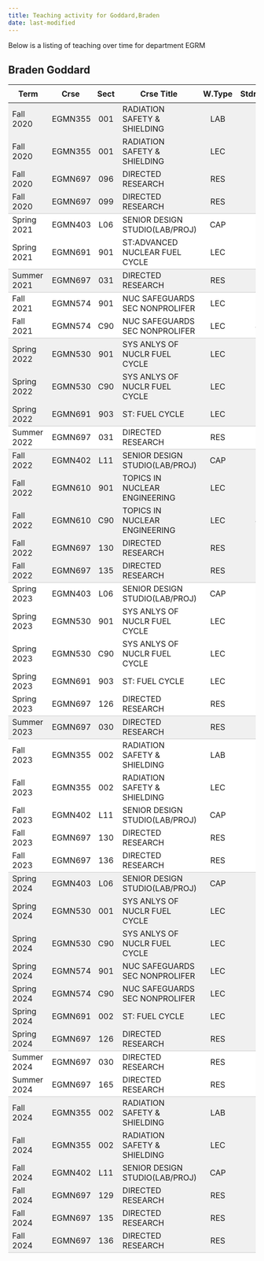 ```yaml
---
title: Teaching activity for Goddard,Braden
date: last-modified
---
```


Below is a listing of teaching over time for department EGRM


## Braden Goddard

<style type="text/css">
#T_9ad6a table {
  width: 100%;
  border-collapse: collapse;
}
#T_9ad6a th {
  text-align: center;
  padding: 8px;
}
#T_9ad6a td:nth-child(1) {
  padding-right: 10px;
  text-align: left;
}
#T_9ad6a td:nth-child(2) {
  padding-right: 5px;
  text-align: left;
}
#T_9ad6a  td:nth-child(4) {
  padding-right: 5px;
  text-align: left;
}
#T_9ad6a td:nth-child(3) {
  text-align: center;
}
#T_9ad6a  td:nth-child(5) {
  text-align: center;
}
#T_9ad6a td:nth-child(6) {
  text-align: right;
}
#T_9ad6a  td:nth-child(7) {
  text-align: right;
}
#T_9ad6a_row0_col0, #T_9ad6a_row0_col1, #T_9ad6a_row0_col2, #T_9ad6a_row0_col3, #T_9ad6a_row0_col4, #T_9ad6a_row0_col5, #T_9ad6a_row0_col6, #T_9ad6a_row1_col0, #T_9ad6a_row1_col1, #T_9ad6a_row1_col2, #T_9ad6a_row1_col3, #T_9ad6a_row1_col4, #T_9ad6a_row1_col5, #T_9ad6a_row1_col6, #T_9ad6a_row2_col0, #T_9ad6a_row2_col1, #T_9ad6a_row2_col2, #T_9ad6a_row2_col3, #T_9ad6a_row2_col4, #T_9ad6a_row2_col5, #T_9ad6a_row2_col6, #T_9ad6a_row9_col0, #T_9ad6a_row9_col1, #T_9ad6a_row9_col2, #T_9ad6a_row9_col3, #T_9ad6a_row9_col4, #T_9ad6a_row9_col5, #T_9ad6a_row9_col6, #T_9ad6a_row10_col0, #T_9ad6a_row10_col1, #T_9ad6a_row10_col2, #T_9ad6a_row10_col3, #T_9ad6a_row10_col4, #T_9ad6a_row10_col5, #T_9ad6a_row10_col6, #T_9ad6a_row13_col0, #T_9ad6a_row13_col1, #T_9ad6a_row13_col2, #T_9ad6a_row13_col3, #T_9ad6a_row13_col4, #T_9ad6a_row13_col5, #T_9ad6a_row13_col6, #T_9ad6a_row14_col0, #T_9ad6a_row14_col1, #T_9ad6a_row14_col2, #T_9ad6a_row14_col3, #T_9ad6a_row14_col4, #T_9ad6a_row14_col5, #T_9ad6a_row14_col6, #T_9ad6a_row15_col0, #T_9ad6a_row15_col1, #T_9ad6a_row15_col2, #T_9ad6a_row15_col3, #T_9ad6a_row15_col4, #T_9ad6a_row15_col5, #T_9ad6a_row15_col6, #T_9ad6a_row16_col0, #T_9ad6a_row16_col1, #T_9ad6a_row16_col2, #T_9ad6a_row16_col3, #T_9ad6a_row16_col4, #T_9ad6a_row16_col5, #T_9ad6a_row16_col6, #T_9ad6a_row29_col0, #T_9ad6a_row29_col1, #T_9ad6a_row29_col2, #T_9ad6a_row29_col3, #T_9ad6a_row29_col4, #T_9ad6a_row29_col5, #T_9ad6a_row29_col6, #T_9ad6a_row30_col0, #T_9ad6a_row30_col1, #T_9ad6a_row30_col2, #T_9ad6a_row30_col3, #T_9ad6a_row30_col4, #T_9ad6a_row30_col5, #T_9ad6a_row30_col6, #T_9ad6a_row31_col0, #T_9ad6a_row31_col1, #T_9ad6a_row31_col2, #T_9ad6a_row31_col3, #T_9ad6a_row31_col4, #T_9ad6a_row31_col5, #T_9ad6a_row31_col6, #T_9ad6a_row32_col0, #T_9ad6a_row32_col1, #T_9ad6a_row32_col2, #T_9ad6a_row32_col3, #T_9ad6a_row32_col4, #T_9ad6a_row32_col5, #T_9ad6a_row32_col6, #T_9ad6a_row33_col0, #T_9ad6a_row33_col1, #T_9ad6a_row33_col2, #T_9ad6a_row33_col3, #T_9ad6a_row33_col4, #T_9ad6a_row33_col5, #T_9ad6a_row33_col6, #T_9ad6a_row34_col0, #T_9ad6a_row34_col1, #T_9ad6a_row34_col2, #T_9ad6a_row34_col3, #T_9ad6a_row34_col4, #T_9ad6a_row34_col5, #T_9ad6a_row34_col6, #T_9ad6a_row38_col0, #T_9ad6a_row38_col1, #T_9ad6a_row38_col2, #T_9ad6a_row38_col3, #T_9ad6a_row38_col4, #T_9ad6a_row38_col5, #T_9ad6a_row38_col6, #T_9ad6a_row39_col0, #T_9ad6a_row39_col1, #T_9ad6a_row39_col2, #T_9ad6a_row39_col3, #T_9ad6a_row39_col4, #T_9ad6a_row39_col5, #T_9ad6a_row39_col6, #T_9ad6a_row40_col0, #T_9ad6a_row40_col1, #T_9ad6a_row40_col2, #T_9ad6a_row40_col3, #T_9ad6a_row40_col4, #T_9ad6a_row40_col5, #T_9ad6a_row40_col6, #T_9ad6a_row41_col0, #T_9ad6a_row41_col1, #T_9ad6a_row41_col2, #T_9ad6a_row41_col3, #T_9ad6a_row41_col4, #T_9ad6a_row41_col5, #T_9ad6a_row41_col6, #T_9ad6a_row42_col0, #T_9ad6a_row42_col1, #T_9ad6a_row42_col2, #T_9ad6a_row42_col3, #T_9ad6a_row42_col4, #T_9ad6a_row42_col5, #T_9ad6a_row42_col6 {
  background-color: #f0f0f0;
  border-bottom: none;
}
#T_9ad6a_row3_col0, #T_9ad6a_row3_col1, #T_9ad6a_row3_col2, #T_9ad6a_row3_col3, #T_9ad6a_row3_col4, #T_9ad6a_row3_col5, #T_9ad6a_row3_col6, #T_9ad6a_row6_col0, #T_9ad6a_row6_col1, #T_9ad6a_row6_col2, #T_9ad6a_row6_col3, #T_9ad6a_row6_col4, #T_9ad6a_row6_col5, #T_9ad6a_row6_col6, #T_9ad6a_row11_col0, #T_9ad6a_row11_col1, #T_9ad6a_row11_col2, #T_9ad6a_row11_col3, #T_9ad6a_row11_col4, #T_9ad6a_row11_col5, #T_9ad6a_row11_col6, #T_9ad6a_row17_col0, #T_9ad6a_row17_col1, #T_9ad6a_row17_col2, #T_9ad6a_row17_col3, #T_9ad6a_row17_col4, #T_9ad6a_row17_col5, #T_9ad6a_row17_col6, #T_9ad6a_row23_col0, #T_9ad6a_row23_col1, #T_9ad6a_row23_col2, #T_9ad6a_row23_col3, #T_9ad6a_row23_col4, #T_9ad6a_row23_col5, #T_9ad6a_row23_col6, #T_9ad6a_row35_col0, #T_9ad6a_row35_col1, #T_9ad6a_row35_col2, #T_9ad6a_row35_col3, #T_9ad6a_row35_col4, #T_9ad6a_row35_col5, #T_9ad6a_row35_col6, #T_9ad6a_row43_col0, #T_9ad6a_row43_col1, #T_9ad6a_row43_col2, #T_9ad6a_row43_col3, #T_9ad6a_row43_col4, #T_9ad6a_row43_col5, #T_9ad6a_row43_col6 {
  background-color: #f0f0f0;
  border-bottom: 1px solid #ccc;
}
#T_9ad6a_row4_col0, #T_9ad6a_row4_col1, #T_9ad6a_row4_col2, #T_9ad6a_row4_col3, #T_9ad6a_row4_col4, #T_9ad6a_row4_col5, #T_9ad6a_row4_col6, #T_9ad6a_row7_col0, #T_9ad6a_row7_col1, #T_9ad6a_row7_col2, #T_9ad6a_row7_col3, #T_9ad6a_row7_col4, #T_9ad6a_row7_col5, #T_9ad6a_row7_col6, #T_9ad6a_row18_col0, #T_9ad6a_row18_col1, #T_9ad6a_row18_col2, #T_9ad6a_row18_col3, #T_9ad6a_row18_col4, #T_9ad6a_row18_col5, #T_9ad6a_row18_col6, #T_9ad6a_row19_col0, #T_9ad6a_row19_col1, #T_9ad6a_row19_col2, #T_9ad6a_row19_col3, #T_9ad6a_row19_col4, #T_9ad6a_row19_col5, #T_9ad6a_row19_col6, #T_9ad6a_row20_col0, #T_9ad6a_row20_col1, #T_9ad6a_row20_col2, #T_9ad6a_row20_col3, #T_9ad6a_row20_col4, #T_9ad6a_row20_col5, #T_9ad6a_row20_col6, #T_9ad6a_row21_col0, #T_9ad6a_row21_col1, #T_9ad6a_row21_col2, #T_9ad6a_row21_col3, #T_9ad6a_row21_col4, #T_9ad6a_row21_col5, #T_9ad6a_row21_col6, #T_9ad6a_row24_col0, #T_9ad6a_row24_col1, #T_9ad6a_row24_col2, #T_9ad6a_row24_col3, #T_9ad6a_row24_col4, #T_9ad6a_row24_col5, #T_9ad6a_row24_col6, #T_9ad6a_row25_col0, #T_9ad6a_row25_col1, #T_9ad6a_row25_col2, #T_9ad6a_row25_col3, #T_9ad6a_row25_col4, #T_9ad6a_row25_col5, #T_9ad6a_row25_col6, #T_9ad6a_row26_col0, #T_9ad6a_row26_col1, #T_9ad6a_row26_col2, #T_9ad6a_row26_col3, #T_9ad6a_row26_col4, #T_9ad6a_row26_col5, #T_9ad6a_row26_col6, #T_9ad6a_row27_col0, #T_9ad6a_row27_col1, #T_9ad6a_row27_col2, #T_9ad6a_row27_col3, #T_9ad6a_row27_col4, #T_9ad6a_row27_col5, #T_9ad6a_row27_col6, #T_9ad6a_row36_col0, #T_9ad6a_row36_col1, #T_9ad6a_row36_col2, #T_9ad6a_row36_col3, #T_9ad6a_row36_col4, #T_9ad6a_row36_col5, #T_9ad6a_row36_col6 {
  background-color: #ffffff;
  border-bottom: none;
}
#T_9ad6a_row5_col0, #T_9ad6a_row5_col1, #T_9ad6a_row5_col2, #T_9ad6a_row5_col3, #T_9ad6a_row5_col4, #T_9ad6a_row5_col5, #T_9ad6a_row5_col6, #T_9ad6a_row8_col0, #T_9ad6a_row8_col1, #T_9ad6a_row8_col2, #T_9ad6a_row8_col3, #T_9ad6a_row8_col4, #T_9ad6a_row8_col5, #T_9ad6a_row8_col6, #T_9ad6a_row12_col0, #T_9ad6a_row12_col1, #T_9ad6a_row12_col2, #T_9ad6a_row12_col3, #T_9ad6a_row12_col4, #T_9ad6a_row12_col5, #T_9ad6a_row12_col6, #T_9ad6a_row22_col0, #T_9ad6a_row22_col1, #T_9ad6a_row22_col2, #T_9ad6a_row22_col3, #T_9ad6a_row22_col4, #T_9ad6a_row22_col5, #T_9ad6a_row22_col6, #T_9ad6a_row28_col0, #T_9ad6a_row28_col1, #T_9ad6a_row28_col2, #T_9ad6a_row28_col3, #T_9ad6a_row28_col4, #T_9ad6a_row28_col5, #T_9ad6a_row28_col6, #T_9ad6a_row37_col0, #T_9ad6a_row37_col1, #T_9ad6a_row37_col2, #T_9ad6a_row37_col3, #T_9ad6a_row37_col4, #T_9ad6a_row37_col5, #T_9ad6a_row37_col6 {
  background-color: #ffffff;
  border-bottom: 1px solid #ccc;
}
</style>
<table id="T_9ad6a">
  <thead>
    <tr>
      <th id="T_9ad6a_level0_col0" class="col_heading level0 col0" >Term</th>
      <th id="T_9ad6a_level0_col1" class="col_heading level0 col1" >Crse</th>
      <th id="T_9ad6a_level0_col2" class="col_heading level0 col2" >Sect</th>
      <th id="T_9ad6a_level0_col3" class="col_heading level0 col3" >Crse Title</th>
      <th id="T_9ad6a_level0_col4" class="col_heading level0 col4" >W.Type</th>
      <th id="T_9ad6a_level0_col5" class="col_heading level0 col5" >Stdnts</th>
      <th id="T_9ad6a_level0_col6" class="col_heading level0 col6" >Hours</th>
    </tr>
  </thead>
  <tbody>
    <tr>
      <td id="T_9ad6a_row0_col0" class="data row0 col0" >Fall 2020</td>
      <td id="T_9ad6a_row0_col1" class="data row0 col1" >EGMN355</td>
      <td id="T_9ad6a_row0_col2" class="data row0 col2" >001</td>
      <td id="T_9ad6a_row0_col3" class="data row0 col3" >RADIATION SAFETY & SHIELDING</td>
      <td id="T_9ad6a_row0_col4" class="data row0 col4" >LAB</td>
      <td id="T_9ad6a_row0_col5" class="data row0 col5" >15</td>
      <td id="T_9ad6a_row0_col6" class="data row0 col6" >22</td>
    </tr>
    <tr>
      <td id="T_9ad6a_row1_col0" class="data row1 col0" >Fall 2020</td>
      <td id="T_9ad6a_row1_col1" class="data row1 col1" >EGMN355</td>
      <td id="T_9ad6a_row1_col2" class="data row1 col2" >001</td>
      <td id="T_9ad6a_row1_col3" class="data row1 col3" >RADIATION SAFETY & SHIELDING</td>
      <td id="T_9ad6a_row1_col4" class="data row1 col4" >LEC</td>
      <td id="T_9ad6a_row1_col5" class="data row1 col5" >15</td>
      <td id="T_9ad6a_row1_col6" class="data row1 col6" >22</td>
    </tr>
    <tr>
      <td id="T_9ad6a_row2_col0" class="data row2 col0" >Fall 2020</td>
      <td id="T_9ad6a_row2_col1" class="data row2 col1" >EGMN697</td>
      <td id="T_9ad6a_row2_col2" class="data row2 col2" >096</td>
      <td id="T_9ad6a_row2_col3" class="data row2 col3" >DIRECTED RESEARCH</td>
      <td id="T_9ad6a_row2_col4" class="data row2 col4" >RES</td>
      <td id="T_9ad6a_row2_col5" class="data row2 col5" >1</td>
      <td id="T_9ad6a_row2_col6" class="data row2 col6" >1</td>
    </tr>
    <tr>
      <td id="T_9ad6a_row3_col0" class="data row3 col0" >Fall 2020</td>
      <td id="T_9ad6a_row3_col1" class="data row3 col1" >EGMN697</td>
      <td id="T_9ad6a_row3_col2" class="data row3 col2" >099</td>
      <td id="T_9ad6a_row3_col3" class="data row3 col3" >DIRECTED RESEARCH</td>
      <td id="T_9ad6a_row3_col4" class="data row3 col4" >RES</td>
      <td id="T_9ad6a_row3_col5" class="data row3 col5" >1</td>
      <td id="T_9ad6a_row3_col6" class="data row3 col6" >9</td>
    </tr>
    <tr>
      <td id="T_9ad6a_row4_col0" class="data row4 col0" >Spring 2021</td>
      <td id="T_9ad6a_row4_col1" class="data row4 col1" >EGMN403</td>
      <td id="T_9ad6a_row4_col2" class="data row4 col2" >L06</td>
      <td id="T_9ad6a_row4_col3" class="data row4 col3" >SENIOR DESIGN STUDIO(LAB/PROJ)</td>
      <td id="T_9ad6a_row4_col4" class="data row4 col4" >CAP</td>
      <td id="T_9ad6a_row4_col5" class="data row4 col5" >4</td>
      <td id="T_9ad6a_row4_col6" class="data row4 col6" >8</td>
    </tr>
    <tr>
      <td id="T_9ad6a_row5_col0" class="data row5 col0" >Spring 2021</td>
      <td id="T_9ad6a_row5_col1" class="data row5 col1" >EGMN691</td>
      <td id="T_9ad6a_row5_col2" class="data row5 col2" >901</td>
      <td id="T_9ad6a_row5_col3" class="data row5 col3" >ST:ADVANCED NUCLEAR FUEL CYCLE</td>
      <td id="T_9ad6a_row5_col4" class="data row5 col4" >LEC</td>
      <td id="T_9ad6a_row5_col5" class="data row5 col5" >4</td>
      <td id="T_9ad6a_row5_col6" class="data row5 col6" >12</td>
    </tr>
    <tr>
      <td id="T_9ad6a_row6_col0" class="data row6 col0" >Summer 2021</td>
      <td id="T_9ad6a_row6_col1" class="data row6 col1" >EGMN697</td>
      <td id="T_9ad6a_row6_col2" class="data row6 col2" >031</td>
      <td id="T_9ad6a_row6_col3" class="data row6 col3" >DIRECTED RESEARCH</td>
      <td id="T_9ad6a_row6_col4" class="data row6 col4" >RES</td>
      <td id="T_9ad6a_row6_col5" class="data row6 col5" >1</td>
      <td id="T_9ad6a_row6_col6" class="data row6 col6" >6</td>
    </tr>
    <tr>
      <td id="T_9ad6a_row7_col0" class="data row7 col0" >Fall 2021</td>
      <td id="T_9ad6a_row7_col1" class="data row7 col1" >EGMN574</td>
      <td id="T_9ad6a_row7_col2" class="data row7 col2" >901</td>
      <td id="T_9ad6a_row7_col3" class="data row7 col3" >NUC SAFEGUARDS SEC NONPROLIFER</td>
      <td id="T_9ad6a_row7_col4" class="data row7 col4" >LEC</td>
      <td id="T_9ad6a_row7_col5" class="data row7 col5" >6</td>
      <td id="T_9ad6a_row7_col6" class="data row7 col6" >18</td>
    </tr>
    <tr>
      <td id="T_9ad6a_row8_col0" class="data row8 col0" >Fall 2021</td>
      <td id="T_9ad6a_row8_col1" class="data row8 col1" >EGMN574</td>
      <td id="T_9ad6a_row8_col2" class="data row8 col2" >C90</td>
      <td id="T_9ad6a_row8_col3" class="data row8 col3" >NUC SAFEGUARDS SEC NONPROLIFER</td>
      <td id="T_9ad6a_row8_col4" class="data row8 col4" >LEC</td>
      <td id="T_9ad6a_row8_col5" class="data row8 col5" >43</td>
      <td id="T_9ad6a_row8_col6" class="data row8 col6" >129</td>
    </tr>
    <tr>
      <td id="T_9ad6a_row9_col0" class="data row9 col0" >Spring 2022</td>
      <td id="T_9ad6a_row9_col1" class="data row9 col1" >EGMN530</td>
      <td id="T_9ad6a_row9_col2" class="data row9 col2" >901</td>
      <td id="T_9ad6a_row9_col3" class="data row9 col3" >SYS ANLYS OF NUCLR FUEL CYCLE</td>
      <td id="T_9ad6a_row9_col4" class="data row9 col4" >LEC</td>
      <td id="T_9ad6a_row9_col5" class="data row9 col5" >6</td>
      <td id="T_9ad6a_row9_col6" class="data row9 col6" >18</td>
    </tr>
    <tr>
      <td id="T_9ad6a_row10_col0" class="data row10 col0" >Spring 2022</td>
      <td id="T_9ad6a_row10_col1" class="data row10 col1" >EGMN530</td>
      <td id="T_9ad6a_row10_col2" class="data row10 col2" >C90</td>
      <td id="T_9ad6a_row10_col3" class="data row10 col3" >SYS ANLYS OF NUCLR FUEL CYCLE</td>
      <td id="T_9ad6a_row10_col4" class="data row10 col4" >LEC</td>
      <td id="T_9ad6a_row10_col5" class="data row10 col5" >16</td>
      <td id="T_9ad6a_row10_col6" class="data row10 col6" >48</td>
    </tr>
    <tr>
      <td id="T_9ad6a_row11_col0" class="data row11 col0" >Spring 2022</td>
      <td id="T_9ad6a_row11_col1" class="data row11 col1" >EGMN691</td>
      <td id="T_9ad6a_row11_col2" class="data row11 col2" >903</td>
      <td id="T_9ad6a_row11_col3" class="data row11 col3" >ST: FUEL CYCLE</td>
      <td id="T_9ad6a_row11_col4" class="data row11 col4" >LEC</td>
      <td id="T_9ad6a_row11_col5" class="data row11 col5" >12</td>
      <td id="T_9ad6a_row11_col6" class="data row11 col6" >36</td>
    </tr>
    <tr>
      <td id="T_9ad6a_row12_col0" class="data row12 col0" >Summer 2022</td>
      <td id="T_9ad6a_row12_col1" class="data row12 col1" >EGMN697</td>
      <td id="T_9ad6a_row12_col2" class="data row12 col2" >031</td>
      <td id="T_9ad6a_row12_col3" class="data row12 col3" >DIRECTED RESEARCH</td>
      <td id="T_9ad6a_row12_col4" class="data row12 col4" >RES</td>
      <td id="T_9ad6a_row12_col5" class="data row12 col5" >1</td>
      <td id="T_9ad6a_row12_col6" class="data row12 col6" >6</td>
    </tr>
    <tr>
      <td id="T_9ad6a_row13_col0" class="data row13 col0" >Fall 2022</td>
      <td id="T_9ad6a_row13_col1" class="data row13 col1" >EGMN402</td>
      <td id="T_9ad6a_row13_col2" class="data row13 col2" >L11</td>
      <td id="T_9ad6a_row13_col3" class="data row13 col3" >SENIOR DESIGN STUDIO(LAB/PROJ)</td>
      <td id="T_9ad6a_row13_col4" class="data row13 col4" >CAP</td>
      <td id="T_9ad6a_row13_col5" class="data row13 col5" >2</td>
      <td id="T_9ad6a_row13_col6" class="data row13 col6" >4</td>
    </tr>
    <tr>
      <td id="T_9ad6a_row14_col0" class="data row14 col0" >Fall 2022</td>
      <td id="T_9ad6a_row14_col1" class="data row14 col1" >EGMN610</td>
      <td id="T_9ad6a_row14_col2" class="data row14 col2" >901</td>
      <td id="T_9ad6a_row14_col3" class="data row14 col3" >TOPICS IN NUCLEAR ENGINEERING</td>
      <td id="T_9ad6a_row14_col4" class="data row14 col4" >LEC</td>
      <td id="T_9ad6a_row14_col5" class="data row14 col5" >15</td>
      <td id="T_9ad6a_row14_col6" class="data row14 col6" >45</td>
    </tr>
    <tr>
      <td id="T_9ad6a_row15_col0" class="data row15 col0" >Fall 2022</td>
      <td id="T_9ad6a_row15_col1" class="data row15 col1" >EGMN610</td>
      <td id="T_9ad6a_row15_col2" class="data row15 col2" >C90</td>
      <td id="T_9ad6a_row15_col3" class="data row15 col3" >TOPICS IN NUCLEAR ENGINEERING</td>
      <td id="T_9ad6a_row15_col4" class="data row15 col4" >LEC</td>
      <td id="T_9ad6a_row15_col5" class="data row15 col5" >43</td>
      <td id="T_9ad6a_row15_col6" class="data row15 col6" >129</td>
    </tr>
    <tr>
      <td id="T_9ad6a_row16_col0" class="data row16 col0" >Fall 2022</td>
      <td id="T_9ad6a_row16_col1" class="data row16 col1" >EGMN697</td>
      <td id="T_9ad6a_row16_col2" class="data row16 col2" >130</td>
      <td id="T_9ad6a_row16_col3" class="data row16 col3" >DIRECTED RESEARCH</td>
      <td id="T_9ad6a_row16_col4" class="data row16 col4" >RES</td>
      <td id="T_9ad6a_row16_col5" class="data row16 col5" >2</td>
      <td id="T_9ad6a_row16_col6" class="data row16 col6" >6</td>
    </tr>
    <tr>
      <td id="T_9ad6a_row17_col0" class="data row17 col0" >Fall 2022</td>
      <td id="T_9ad6a_row17_col1" class="data row17 col1" >EGMN697</td>
      <td id="T_9ad6a_row17_col2" class="data row17 col2" >135</td>
      <td id="T_9ad6a_row17_col3" class="data row17 col3" >DIRECTED RESEARCH</td>
      <td id="T_9ad6a_row17_col4" class="data row17 col4" >RES</td>
      <td id="T_9ad6a_row17_col5" class="data row17 col5" >1</td>
      <td id="T_9ad6a_row17_col6" class="data row17 col6" >6</td>
    </tr>
    <tr>
      <td id="T_9ad6a_row18_col0" class="data row18 col0" >Spring 2023</td>
      <td id="T_9ad6a_row18_col1" class="data row18 col1" >EGMN403</td>
      <td id="T_9ad6a_row18_col2" class="data row18 col2" >L06</td>
      <td id="T_9ad6a_row18_col3" class="data row18 col3" >SENIOR DESIGN STUDIO(LAB/PROJ)</td>
      <td id="T_9ad6a_row18_col4" class="data row18 col4" >CAP</td>
      <td id="T_9ad6a_row18_col5" class="data row18 col5" >2</td>
      <td id="T_9ad6a_row18_col6" class="data row18 col6" >4</td>
    </tr>
    <tr>
      <td id="T_9ad6a_row19_col0" class="data row19 col0" >Spring 2023</td>
      <td id="T_9ad6a_row19_col1" class="data row19 col1" >EGMN530</td>
      <td id="T_9ad6a_row19_col2" class="data row19 col2" >901</td>
      <td id="T_9ad6a_row19_col3" class="data row19 col3" >SYS ANLYS OF NUCLR FUEL CYCLE</td>
      <td id="T_9ad6a_row19_col4" class="data row19 col4" >LEC</td>
      <td id="T_9ad6a_row19_col5" class="data row19 col5" >9</td>
      <td id="T_9ad6a_row19_col6" class="data row19 col6" >27</td>
    </tr>
    <tr>
      <td id="T_9ad6a_row20_col0" class="data row20 col0" >Spring 2023</td>
      <td id="T_9ad6a_row20_col1" class="data row20 col1" >EGMN530</td>
      <td id="T_9ad6a_row20_col2" class="data row20 col2" >C90</td>
      <td id="T_9ad6a_row20_col3" class="data row20 col3" >SYS ANLYS OF NUCLR FUEL CYCLE</td>
      <td id="T_9ad6a_row20_col4" class="data row20 col4" >LEC</td>
      <td id="T_9ad6a_row20_col5" class="data row20 col5" >17</td>
      <td id="T_9ad6a_row20_col6" class="data row20 col6" >51</td>
    </tr>
    <tr>
      <td id="T_9ad6a_row21_col0" class="data row21 col0" >Spring 2023</td>
      <td id="T_9ad6a_row21_col1" class="data row21 col1" >EGMN691</td>
      <td id="T_9ad6a_row21_col2" class="data row21 col2" >903</td>
      <td id="T_9ad6a_row21_col3" class="data row21 col3" >ST: FUEL CYCLE</td>
      <td id="T_9ad6a_row21_col4" class="data row21 col4" >LEC</td>
      <td id="T_9ad6a_row21_col5" class="data row21 col5" >4</td>
      <td id="T_9ad6a_row21_col6" class="data row21 col6" >12</td>
    </tr>
    <tr>
      <td id="T_9ad6a_row22_col0" class="data row22 col0" >Spring 2023</td>
      <td id="T_9ad6a_row22_col1" class="data row22 col1" >EGMN697</td>
      <td id="T_9ad6a_row22_col2" class="data row22 col2" >126</td>
      <td id="T_9ad6a_row22_col3" class="data row22 col3" >DIRECTED RESEARCH</td>
      <td id="T_9ad6a_row22_col4" class="data row22 col4" >RES</td>
      <td id="T_9ad6a_row22_col5" class="data row22 col5" >2</td>
      <td id="T_9ad6a_row22_col6" class="data row22 col6" >6</td>
    </tr>
    <tr>
      <td id="T_9ad6a_row23_col0" class="data row23 col0" >Summer 2023</td>
      <td id="T_9ad6a_row23_col1" class="data row23 col1" >EGMN697</td>
      <td id="T_9ad6a_row23_col2" class="data row23 col2" >030</td>
      <td id="T_9ad6a_row23_col3" class="data row23 col3" >DIRECTED RESEARCH</td>
      <td id="T_9ad6a_row23_col4" class="data row23 col4" >RES</td>
      <td id="T_9ad6a_row23_col5" class="data row23 col5" >2</td>
      <td id="T_9ad6a_row23_col6" class="data row23 col6" >6</td>
    </tr>
    <tr>
      <td id="T_9ad6a_row24_col0" class="data row24 col0" >Fall 2023</td>
      <td id="T_9ad6a_row24_col1" class="data row24 col1" >EGMN355</td>
      <td id="T_9ad6a_row24_col2" class="data row24 col2" >002</td>
      <td id="T_9ad6a_row24_col3" class="data row24 col3" >RADIATION SAFETY & SHIELDING</td>
      <td id="T_9ad6a_row24_col4" class="data row24 col4" >LAB</td>
      <td id="T_9ad6a_row24_col5" class="data row24 col5" >10</td>
      <td id="T_9ad6a_row24_col6" class="data row24 col6" >15</td>
    </tr>
    <tr>
      <td id="T_9ad6a_row25_col0" class="data row25 col0" >Fall 2023</td>
      <td id="T_9ad6a_row25_col1" class="data row25 col1" >EGMN355</td>
      <td id="T_9ad6a_row25_col2" class="data row25 col2" >002</td>
      <td id="T_9ad6a_row25_col3" class="data row25 col3" >RADIATION SAFETY & SHIELDING</td>
      <td id="T_9ad6a_row25_col4" class="data row25 col4" >LEC</td>
      <td id="T_9ad6a_row25_col5" class="data row25 col5" >10</td>
      <td id="T_9ad6a_row25_col6" class="data row25 col6" >15</td>
    </tr>
    <tr>
      <td id="T_9ad6a_row26_col0" class="data row26 col0" >Fall 2023</td>
      <td id="T_9ad6a_row26_col1" class="data row26 col1" >EGMN402</td>
      <td id="T_9ad6a_row26_col2" class="data row26 col2" >L11</td>
      <td id="T_9ad6a_row26_col3" class="data row26 col3" >SENIOR DESIGN STUDIO(LAB/PROJ)</td>
      <td id="T_9ad6a_row26_col4" class="data row26 col4" >CAP</td>
      <td id="T_9ad6a_row26_col5" class="data row26 col5" >2</td>
      <td id="T_9ad6a_row26_col6" class="data row26 col6" >4</td>
    </tr>
    <tr>
      <td id="T_9ad6a_row27_col0" class="data row27 col0" >Fall 2023</td>
      <td id="T_9ad6a_row27_col1" class="data row27 col1" >EGMN697</td>
      <td id="T_9ad6a_row27_col2" class="data row27 col2" >130</td>
      <td id="T_9ad6a_row27_col3" class="data row27 col3" >DIRECTED RESEARCH</td>
      <td id="T_9ad6a_row27_col4" class="data row27 col4" >RES</td>
      <td id="T_9ad6a_row27_col5" class="data row27 col5" >2</td>
      <td id="T_9ad6a_row27_col6" class="data row27 col6" >6</td>
    </tr>
    <tr>
      <td id="T_9ad6a_row28_col0" class="data row28 col0" >Fall 2023</td>
      <td id="T_9ad6a_row28_col1" class="data row28 col1" >EGMN697</td>
      <td id="T_9ad6a_row28_col2" class="data row28 col2" >136</td>
      <td id="T_9ad6a_row28_col3" class="data row28 col3" >DIRECTED RESEARCH</td>
      <td id="T_9ad6a_row28_col4" class="data row28 col4" >RES</td>
      <td id="T_9ad6a_row28_col5" class="data row28 col5" >2</td>
      <td id="T_9ad6a_row28_col6" class="data row28 col6" >18</td>
    </tr>
    <tr>
      <td id="T_9ad6a_row29_col0" class="data row29 col0" >Spring 2024</td>
      <td id="T_9ad6a_row29_col1" class="data row29 col1" >EGMN403</td>
      <td id="T_9ad6a_row29_col2" class="data row29 col2" >L06</td>
      <td id="T_9ad6a_row29_col3" class="data row29 col3" >SENIOR DESIGN STUDIO(LAB/PROJ)</td>
      <td id="T_9ad6a_row29_col4" class="data row29 col4" >CAP</td>
      <td id="T_9ad6a_row29_col5" class="data row29 col5" >2</td>
      <td id="T_9ad6a_row29_col6" class="data row29 col6" >4</td>
    </tr>
    <tr>
      <td id="T_9ad6a_row30_col0" class="data row30 col0" >Spring 2024</td>
      <td id="T_9ad6a_row30_col1" class="data row30 col1" >EGMN530</td>
      <td id="T_9ad6a_row30_col2" class="data row30 col2" >001</td>
      <td id="T_9ad6a_row30_col3" class="data row30 col3" >SYS ANLYS OF NUCLR FUEL CYCLE</td>
      <td id="T_9ad6a_row30_col4" class="data row30 col4" >LEC</td>
      <td id="T_9ad6a_row30_col5" class="data row30 col5" >4</td>
      <td id="T_9ad6a_row30_col6" class="data row30 col6" >12</td>
    </tr>
    <tr>
      <td id="T_9ad6a_row31_col0" class="data row31 col0" >Spring 2024</td>
      <td id="T_9ad6a_row31_col1" class="data row31 col1" >EGMN530</td>
      <td id="T_9ad6a_row31_col2" class="data row31 col2" >C90</td>
      <td id="T_9ad6a_row31_col3" class="data row31 col3" >SYS ANLYS OF NUCLR FUEL CYCLE</td>
      <td id="T_9ad6a_row31_col4" class="data row31 col4" >LEC</td>
      <td id="T_9ad6a_row31_col5" class="data row31 col5" >2</td>
      <td id="T_9ad6a_row31_col6" class="data row31 col6" >6</td>
    </tr>
    <tr>
      <td id="T_9ad6a_row32_col0" class="data row32 col0" >Spring 2024</td>
      <td id="T_9ad6a_row32_col1" class="data row32 col1" >EGMN574</td>
      <td id="T_9ad6a_row32_col2" class="data row32 col2" >901</td>
      <td id="T_9ad6a_row32_col3" class="data row32 col3" >NUC SAFEGUARDS SEC NONPROLIFER</td>
      <td id="T_9ad6a_row32_col4" class="data row32 col4" >LEC</td>
      <td id="T_9ad6a_row32_col5" class="data row32 col5" >17</td>
      <td id="T_9ad6a_row32_col6" class="data row32 col6" >51</td>
    </tr>
    <tr>
      <td id="T_9ad6a_row33_col0" class="data row33 col0" >Spring 2024</td>
      <td id="T_9ad6a_row33_col1" class="data row33 col1" >EGMN574</td>
      <td id="T_9ad6a_row33_col2" class="data row33 col2" >C90</td>
      <td id="T_9ad6a_row33_col3" class="data row33 col3" >NUC SAFEGUARDS SEC NONPROLIFER</td>
      <td id="T_9ad6a_row33_col4" class="data row33 col4" >LEC</td>
      <td id="T_9ad6a_row33_col5" class="data row33 col5" >14</td>
      <td id="T_9ad6a_row33_col6" class="data row33 col6" >42</td>
    </tr>
    <tr>
      <td id="T_9ad6a_row34_col0" class="data row34 col0" >Spring 2024</td>
      <td id="T_9ad6a_row34_col1" class="data row34 col1" >EGMN691</td>
      <td id="T_9ad6a_row34_col2" class="data row34 col2" >002</td>
      <td id="T_9ad6a_row34_col3" class="data row34 col3" >ST: FUEL CYCLE</td>
      <td id="T_9ad6a_row34_col4" class="data row34 col4" >LEC</td>
      <td id="T_9ad6a_row34_col5" class="data row34 col5" >5</td>
      <td id="T_9ad6a_row34_col6" class="data row34 col6" >15</td>
    </tr>
    <tr>
      <td id="T_9ad6a_row35_col0" class="data row35 col0" >Spring 2024</td>
      <td id="T_9ad6a_row35_col1" class="data row35 col1" >EGMN697</td>
      <td id="T_9ad6a_row35_col2" class="data row35 col2" >126</td>
      <td id="T_9ad6a_row35_col3" class="data row35 col3" >DIRECTED RESEARCH</td>
      <td id="T_9ad6a_row35_col4" class="data row35 col4" >RES</td>
      <td id="T_9ad6a_row35_col5" class="data row35 col5" >2</td>
      <td id="T_9ad6a_row35_col6" class="data row35 col6" >6</td>
    </tr>
    <tr>
      <td id="T_9ad6a_row36_col0" class="data row36 col0" >Summer 2024</td>
      <td id="T_9ad6a_row36_col1" class="data row36 col1" >EGMN697</td>
      <td id="T_9ad6a_row36_col2" class="data row36 col2" >030</td>
      <td id="T_9ad6a_row36_col3" class="data row36 col3" >DIRECTED RESEARCH</td>
      <td id="T_9ad6a_row36_col4" class="data row36 col4" >RES</td>
      <td id="T_9ad6a_row36_col5" class="data row36 col5" >3</td>
      <td id="T_9ad6a_row36_col6" class="data row36 col6" >9</td>
    </tr>
    <tr>
      <td id="T_9ad6a_row37_col0" class="data row37 col0" >Summer 2024</td>
      <td id="T_9ad6a_row37_col1" class="data row37 col1" >EGMN697</td>
      <td id="T_9ad6a_row37_col2" class="data row37 col2" >165</td>
      <td id="T_9ad6a_row37_col3" class="data row37 col3" >DIRECTED RESEARCH</td>
      <td id="T_9ad6a_row37_col4" class="data row37 col4" >RES</td>
      <td id="T_9ad6a_row37_col5" class="data row37 col5" >1</td>
      <td id="T_9ad6a_row37_col6" class="data row37 col6" >1</td>
    </tr>
    <tr>
      <td id="T_9ad6a_row38_col0" class="data row38 col0" >Fall 2024</td>
      <td id="T_9ad6a_row38_col1" class="data row38 col1" >EGMN355</td>
      <td id="T_9ad6a_row38_col2" class="data row38 col2" >002</td>
      <td id="T_9ad6a_row38_col3" class="data row38 col3" >RADIATION SAFETY & SHIELDING</td>
      <td id="T_9ad6a_row38_col4" class="data row38 col4" >LAB</td>
      <td id="T_9ad6a_row38_col5" class="data row38 col5" >15</td>
      <td id="T_9ad6a_row38_col6" class="data row38 col6" >22</td>
    </tr>
    <tr>
      <td id="T_9ad6a_row39_col0" class="data row39 col0" >Fall 2024</td>
      <td id="T_9ad6a_row39_col1" class="data row39 col1" >EGMN355</td>
      <td id="T_9ad6a_row39_col2" class="data row39 col2" >002</td>
      <td id="T_9ad6a_row39_col3" class="data row39 col3" >RADIATION SAFETY & SHIELDING</td>
      <td id="T_9ad6a_row39_col4" class="data row39 col4" >LEC</td>
      <td id="T_9ad6a_row39_col5" class="data row39 col5" >15</td>
      <td id="T_9ad6a_row39_col6" class="data row39 col6" >22</td>
    </tr>
    <tr>
      <td id="T_9ad6a_row40_col0" class="data row40 col0" >Fall 2024</td>
      <td id="T_9ad6a_row40_col1" class="data row40 col1" >EGMN402</td>
      <td id="T_9ad6a_row40_col2" class="data row40 col2" >L11</td>
      <td id="T_9ad6a_row40_col3" class="data row40 col3" >SENIOR DESIGN STUDIO(LAB/PROJ)</td>
      <td id="T_9ad6a_row40_col4" class="data row40 col4" >CAP</td>
      <td id="T_9ad6a_row40_col5" class="data row40 col5" >2</td>
      <td id="T_9ad6a_row40_col6" class="data row40 col6" >4</td>
    </tr>
    <tr>
      <td id="T_9ad6a_row41_col0" class="data row41 col0" >Fall 2024</td>
      <td id="T_9ad6a_row41_col1" class="data row41 col1" >EGMN697</td>
      <td id="T_9ad6a_row41_col2" class="data row41 col2" >129</td>
      <td id="T_9ad6a_row41_col3" class="data row41 col3" >DIRECTED RESEARCH</td>
      <td id="T_9ad6a_row41_col4" class="data row41 col4" >RES</td>
      <td id="T_9ad6a_row41_col5" class="data row41 col5" >1</td>
      <td id="T_9ad6a_row41_col6" class="data row41 col6" >1</td>
    </tr>
    <tr>
      <td id="T_9ad6a_row42_col0" class="data row42 col0" >Fall 2024</td>
      <td id="T_9ad6a_row42_col1" class="data row42 col1" >EGMN697</td>
      <td id="T_9ad6a_row42_col2" class="data row42 col2" >135</td>
      <td id="T_9ad6a_row42_col3" class="data row42 col3" >DIRECTED RESEARCH</td>
      <td id="T_9ad6a_row42_col4" class="data row42 col4" >RES</td>
      <td id="T_9ad6a_row42_col5" class="data row42 col5" >2</td>
      <td id="T_9ad6a_row42_col6" class="data row42 col6" >12</td>
    </tr>
    <tr>
      <td id="T_9ad6a_row43_col0" class="data row43 col0" >Fall 2024</td>
      <td id="T_9ad6a_row43_col1" class="data row43 col1" >EGMN697</td>
      <td id="T_9ad6a_row43_col2" class="data row43 col2" >136</td>
      <td id="T_9ad6a_row43_col3" class="data row43 col3" >DIRECTED RESEARCH</td>
      <td id="T_9ad6a_row43_col4" class="data row43 col4" >RES</td>
      <td id="T_9ad6a_row43_col5" class="data row43 col5" >3</td>
      <td id="T_9ad6a_row43_col6" class="data row43 col6" >27</td>
    </tr>
  </tbody>
</table>


